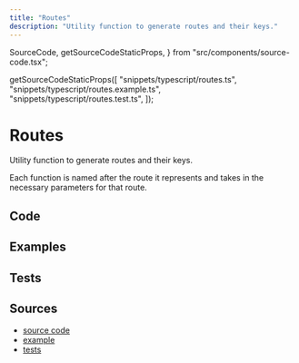 ```yaml
---
title: "Routes"
description: "Utility function to generate routes and their keys."
---
```


  SourceCode,
  getSourceCodeStaticProps,
} from "src/components/source-code.tsx";

  getSourceCodeStaticProps([
    "snippets/typescript/routes.ts",
    "snippets/typescript/routes.example.ts",
    "snippets/typescript/routes.test.ts",
  ]);

# Routes

Utility function to generate routes and their keys.

Each function is named after the route it represents and takes in the necessary parameters for that route.

## Code

<SourceCode fileName="snippets/typescript/routes.ts" />

## Examples

<SourceCode fileName="snippets/typescript/routes.example.ts" />

## Tests

<SourceCode fileName="snippets/typescript/routes.test.ts" />

## Sources

- [source code](https://github.com/LukasPolak/digital-garden/blob/main/src/snippets/typescript/routes.ts)
- [example](https://github.com/LukasPolak/digital-garden/blob/main/src/snippets/typescript/routes.example.ts)
- [tests](https://github.com/LukasPolak/digital-garden/blob/main/src/snippets/typescript/routes.test.ts)
